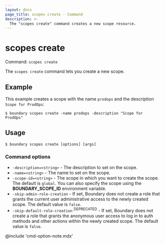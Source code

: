 ```yaml
---
layout: docs
page_title: scopes create - Command
description: >-
  The "scopes create" command creates a new scope resource.
---
```


# scopes create

Command: `scopes create`

The `scopes create` command lets you create a new scope.

## Example

This example creates a scope with the name `prodops` and the description `Scope for ProdOps`:

```shell-session
$ boundary scopes create -name prodops -description "Scope for ProdOps"
```

## Usage

<CodeBlockConfig hideClipboard>

```shell-session
$ boundary scopes create [options] [args]
```

</CodeBlockConfig>

### Command options

- `-description=<string>` - The description to set on the scope.
- `-name=<string>` - The name to set on the scope.
- `-scope-id=<string>` - The scope in which you want to create the scope.
The default is `global`.
You can also specify the scope using the **BOUNDARY_SCOPE_ID** environment variable.
- `-skip-admin-role-creation` - If set, Boundary does not create a role that grants the current user administrative access to the newly created scope.
The default value is `false`.
- `-skip-default-role-creation` <sup>DEPRECATED</sup> - If set, Boundary does not create a role that grants the anonymous user access to log in to auth methods and other actions within the newly created scope.
The default value is `false`.

@include 'cmd-option-note.mdx'